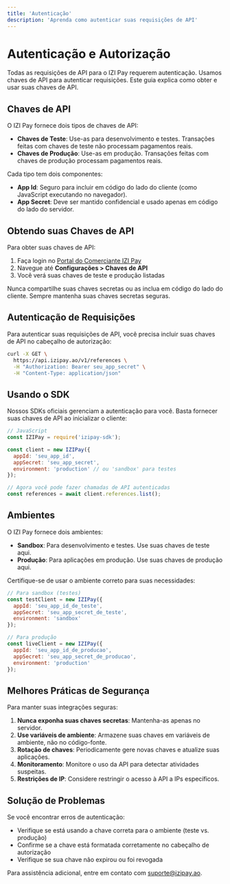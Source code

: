 ```yaml
---
title: 'Autenticação'
description: 'Aprenda como autenticar suas requisições de API'
---
```


# Autenticação e Autorização

Todas as requisições de API para o IZI Pay requerem autenticação. Usamos chaves de API para autenticar requisições. Este guia explica como obter e usar suas chaves de API.

## Chaves de API

O IZI Pay fornece dois tipos de chaves de API:

- **Chaves de Teste**: Use-as para desenvolvimento e testes. Transações feitas com chaves de teste não processam pagamentos reais.
- **Chaves de Produção**: Use-as em produção. Transações feitas com chaves de produção processam pagamentos reais.

Cada tipo tem dois componentes:

- **App Id**: Seguro para incluir em código do lado do cliente (como JavaScript executando no navegador).
- **App Secret**: Deve ser mantido confidencial e usado apenas em código do lado do servidor.

## Obtendo suas Chaves de API

Para obter suas chaves de API:

1. Faça login no [Portal do Comerciante IZI Pay](https://portal.izipay.ao)
2. Navegue até **Configurações > Chaves de API**
3. Você verá suas chaves de teste e produção listadas

<Warning>
  Nunca compartilhe suas chaves secretas ou as inclua em código do lado do cliente. Sempre mantenha suas chaves secretas seguras.
</Warning>

## Autenticação de Requisições

Para autenticar suas requisições de API, você precisa incluir suas chaves de API no cabeçalho de autorização:

```bash
curl -X GET \
  https://api.izipay.ao/v1/references \
  -H "Authorization: Bearer seu_app_secret" \
  -H "Content-Type: application/json"
```

## Usando o SDK

Nossos SDKs oficiais gerenciam a autenticação para você. Basta fornecer suas chaves de API ao inicializar o cliente:

```javascript
// JavaScript
const IZIPay = require('izipay-sdk');

const client = new IZIPay({
  appId: 'seu_app_id',
  appSecret: 'seu_app_secret',
  environment: 'production' // ou 'sandbox' para testes
});

// Agora você pode fazer chamadas de API autenticadas
const references = await client.references.list();
```

## Ambientes

O IZI Pay fornece dois ambientes:

- **Sandbox**: Para desenvolvimento e testes. Use suas chaves de teste aqui.
- **Produção**: Para aplicações em produção. Use suas chaves de produção aqui.

Certifique-se de usar o ambiente correto para suas necessidades:

```javascript
// Para sandbox (testes)
const testClient = new IZIPay({
  appId: 'seu_app_id_de_teste',
  appSecret: 'seu_app_secret_de_teste',
  environment: 'sandbox'
});

// Para produção
const liveClient = new IZIPay({
  appId: 'seu_app_id_de_producao',
  appSecret: 'seu_app_secret_de_producao',
  environment: 'production'
});
```

## Melhores Práticas de Segurança

Para manter suas integrações seguras:

1. **Nunca exponha suas chaves secretas**: Mantenha-as apenas no servidor.
2. **Use variáveis de ambiente**: Armazene suas chaves em variáveis de ambiente, não no código-fonte.
3. **Rotação de chaves**: Periodicamente gere novas chaves e atualize suas aplicações.
4. **Monitoramento**: Monitore o uso da API para detectar atividades suspeitas.
5. **Restrições de IP**: Considere restringir o acesso à API a IPs específicos.

## Solução de Problemas

Se você encontrar erros de autenticação:

- Verifique se está usando a chave correta para o ambiente (teste vs. produção)
- Confirme se a chave está formatada corretamente no cabeçalho de autorização
- Verifique se sua chave não expirou ou foi revogada

Para assistência adicional, entre em contato com [suporte@izipay.ao](mailto:suporte@izipay.ao). 